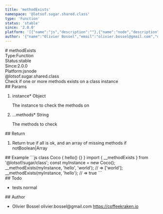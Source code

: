```yaml
---
title: 'methodExists'
namespace: '@lotsof.sugar.shared.class'
type: 'Function'
status: 'stable'
since: '2.0.0'
platform: '[{"name":"js","description":""},{"name":"node","description":""}]'
author: '{"name":"Olivier Bossel","email":"olivier.bossel@gmail.com","url":"https://coffeekraken.io"}'
---
```

<div class="docmap-mdx">
# methodExists
<div class="_metas">
<div class="_type"><span class="_type-label">Type:</span><span class="_type-value">Function</span></div>
<div class="_status"><span class="_status-label">Status:</span><span class="_status-value -stable">stable</span></div>
<div class="_since"><span class="_since-label">Since:</span><span class="_since-value">2.0.0</span></div>
<div class="_platform"><span class="_platform-label">Platform:</span><span class="_platform-value -js">js</span><span class="_platform-value -node">node</span></div>
</div>
<div class="_namespace">@lotsof.sugar.shared.class</div>
<div class="_description">
Check if one or more methods exists on a class instance
</div>
<div class="_params">
## Params
<ol class="_list">
<li class="_item">
<span class="_name">instance<span class="_required">*</span></span><span class="_default"></span> <span class="_type">Object</span>
<p class="_description">The instance to check the methods on</p>
</li>
<li class="_item">
<span class="_name">...methods<span class="_required">*</span></span><span class="_default"></span> <span class="_type">String</span>
<p class="_description">The methods to check</p>
</li>
</ol>
</div>
<div class="_return">
## Return
<ol class="_list">
<li class="_item">
<span class="_description">Return true if all is ok, and an array of missing methods if not</span><span class="_default"></span><span class="_type">Boolean&vert;Array</span>
</li>
</ol>
</div>
<div class="_examples">
## Example
```js
class Coco {
   hello() {}
}
import { __methodExists } from '@lotsof/sugar/class';
const myInstance = new Coco();
__methodExists(myInstance, 'hello', 'world'); // => ['world'];
__methodExists(myInstance, 'hello'); // => true
```
</div>
<div class="_todo">
## Todo
<ul class="_list">
<li class="_item">
<span class="_description">tests</span>
<span class="_priority -normal">normal</span>
</li>
</ul>
</div>
<div class="_author">
## Author
<ul class="_list">
<li class="_item">
<span class="_name">Olivier Bossel</span>
<span class="_email">olivier.bossel@gmail.com</span>
<a href="https://coffeekraken.io" target="_blank" class="_url">https://coffeekraken.io</a>
</li>
</ul>
</div>
</div>
